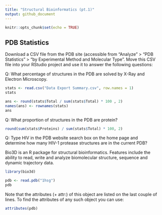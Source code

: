 ```yaml
---
title: "Structural Bioinformatics (pt.1)"
output: github_document
---
```


```r
knitr::opts_chunk$set(echo = TRUE)
```

## PDB Statistics

Download a CSV file from the PDB site (accessible from “Analyze” > “PDB Statistics” > “by Experimental Method and Molecular Type”. Move this CSV file into your RStudio project and use it to answer the following questions:

Q: What percentage of structures in the PDB are solved by X-Ray and Electron Microscopy.

```r
stats <- read.csv("Data Export Summary.csv", row.names = 1)
stats

```


```r
ans <- round(stats$Total / sum(stats$Total) * 100 , 2)
names(ans) <- rownames(stats)
ans
```


Q: What proportion of structures in the PDB are protein?

```r
round(sum(stats$Proteins) / sum(stats$Total) * 100, 2)
```


Q: Type HIV in the PDB website search box on the home page and determine how many HIV-1 protease structures are in the current PDB?


Bio3D is an R package for structural bioinformatics. Features include the ability to read, write and analyze biomolecular structure, sequence and dynamic trajectory data.


```r
library(bio3d)

pdb <- read.pdb("1hsg")
pdb
```

Note that the attributes (+ attr:) of this object are listed on the last couple of lines. To find the attributes of any such object you can use:

```r
attributes(pdb)
```







